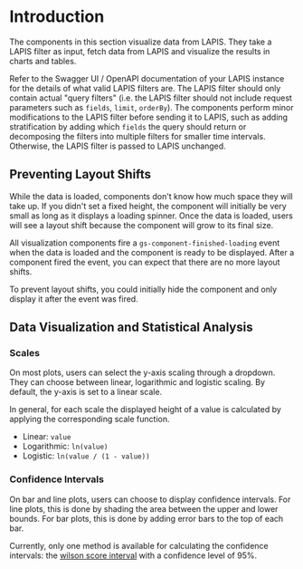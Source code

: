 
<Meta title='Visualization/Introduction' />

# Introduction

The components in this section visualize data from LAPIS.
They take a LAPIS filter as input, fetch data from LAPIS and visualize the results in charts and tables.

Refer to the Swagger UI / OpenAPI documentation of your LAPIS instance for the details of what valid LAPIS filters are.
The LAPIS filter should only contain actual "query filters"
(i.e. the LAPIS filter should not include request parameters such as `fields`, `limit`, `orderBy`).
The components perform minor modifications to the LAPIS filter before sending it to LAPIS,
such as adding stratification by adding which `fields` the query should return
or decomposing the filters into multiple filters for smaller time intervals.
Otherwise, the LAPIS filter is passed to LAPIS unchanged.

## Preventing Layout Shifts

While the data is loaded, components don't know how much space they will take up.
If you didn't set a fixed height, the component will initially be very small as long as it displays a loading spinner.
Once the data is loaded, users will see a layout shift because the component will grow to its final size.

All visualization components fire a `gs-component-finished-loading` event when the data is loaded
and the component is ready to be displayed.
After a component fired the event, you can expect that there are no more layout shifts.

To prevent layout shifts, you could initially hide the component and only display it after the event was fired.

## Data Visualization and Statistical Analysis

### Scales

On most plots, users can select the y-axis scaling through a dropdown.
They can choose between linear, logarithmic and logistic scaling.
By default, the y-axis is set to a linear scale.

In general, for each scale the displayed height of a value is calculated by applying the corresponding scale function.

- Linear: `value`
- Logarithmic: `ln(value)`
- Logistic: `ln(value / (1 - value))`

### Confidence Intervals

On bar and line plots, users can choose to display confidence intervals.
For line plots, this is done by shading the area between the upper and lower bounds.
For bar plots, this is done by adding error bars to the top of each bar.

Currently, only one method is available for calculating the confidence intervals:
the [wilson score interval](https://en.wikipedia.org/wiki/Binomial_proportion_confidence_interval#Wilson_score_interval) with a confidence level of 95%.

